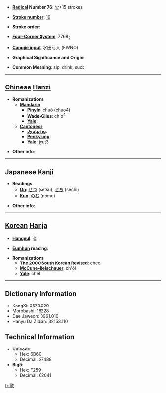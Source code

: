 * '''[[Wiktionary:Chinese radical index| Radical]] Number 76''': [[Wiktionary:Chinese radical index 欠|欠]]+15 strokes

* '''[[Wiktionary:Chinese total strokes index|Stroke number]]''': [[Wiktionary:Chinese total strokes index 19|19]]

* '''Stroke order''': 

* '''[[Wiktionary:Chinese four corner index|Four-Corner System]]''': 7768<sub>2</sub>

* '''[[Wiktionary:Chinese Cangjie index|Cangjie input]]''': 水田弓人 (EWNO)

* '''Graphical Significance and Origin''': 

* '''Common Meaning''': sip, drink, suck

----

== [[Chinese]] [[Hanzi]] ==

* '''Romanizations'''
** '''[[Mandarin]]'''
*** '''[[Pinyin]]''': chuò (chuo4)
*** '''[[Wade-Giles]]''': ch'o<sup>4</sup>
*** '''[[Yale]]''': 
** '''[[Cantonese]]'''
*** '''[[Jyutping]]''':
*** '''[[Penkyamp]]''': 
*** '''[[Yale]]''': jyut3

* '''Other info''': 

----

== [[Japanese]] [[Kanji]] ==

* '''Readings'''
** '''[[On]]''': [[せつ]] (setsu), [[せち]] (sechi)
** '''[[Kun]]''': [[のむ]] (nomu)

* '''Other info''':  

----

== [[Korean]] [[Hanja]] ==

* '''[[Hangeul]]''': 철

* '''[[Eumhun]] reading''': 

* '''Romanizations'''
** '''[[The 2000 South Korean Revised Romanization|The 2000 South Korean Revised]]''': cheol
** '''[[McCune-Reischauer]]''': ch'ŏl
** '''[[Yale]]''': chel

----

== Dictionary Information ==

* KangXi: 0573.020
* Morobashi: 16228
* Dae Jaweon: 0961.010
* Hanyu Da Zidian: 32153.110

== Technical Information ==

* '''Unicode''':
** Hex: 6B60
** Decimal: 27488
* '''Big5''':
** Hex: F259
** Decimal: 62041

[[fr:歠]]